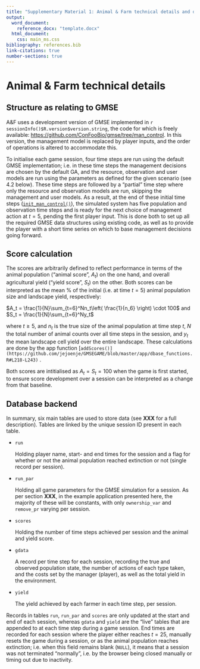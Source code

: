 ```yaml
---
title: "Supplementary Material 1: Animal & Farm technical details and database structure"
output:
  word_document:
    reference_docx: "template.docx"
  html_document:
    css: main_ms.css
bibliography: references.bib
link-citations: true
number-sections: true
---
```


# Animal & Farm technical details

## Structure as relating to GMSE

A&F uses a development version of GMSE implemented in `r sessionInfo()$R.version$version.string`, the code for which is freely available: <https://github.com/ConFooBio/gmse/tree/man_control>.
In this version, the management model is replaced by player inputs, and the order of operations is altered to accommodate this.

To initialise each game session, four time steps are run using the default GMSE implementation; i.e. in these time steps the management decisions are chosen by the default GA, and the resource, observation and user models are run using the parameters as defined for the given scenario (see 4.2 below).
These time steps are followed by a "partial" time step where only the resource and observation models are run, skipping the management and user models.
As a result, at the end of these initial time steps ([`init_man_control()`](%5B%60https://github.com/ConFooBio/gmse/blob/0e8aab2fb325421915a7c3615820812e45f42a74/R/gmse_apply_control.R#L368%60%5D(https://github.com/ConFooBio/gmse/blob/0e8aab2fb325421915a7c3615820812e45f42a74/R/gmse_apply_control.R#L368))), the simulated system has five population and observation time steps and is ready for the next choice of management action at $t = 5$, pending the first player input.
This is done both to set up all the required GMSE data structures using existing code, as well as to provide the player with a short time series on which to base management decisions going forward.

## Score calculation

The scores are arbitrarily defined to reflect performance in terms of the animal population ("animal score", $A_t$) on the one hand, and overall agricultural yield ("yield score", $S_t$) on the other.
Both scores can be interpreted as the mean % of the initial (i.e. at time $t=5$) animal population size and landscape yield, respectively:

$A_t  = \frac{1}{N}\sum_{t=6}^Nn_t\left( \frac{1}{n_6} \right) \cdot 100$ and $S_t = \frac{1}{N}\sum_{t=6}^Ny_t$

where $t\geq5$, and $n_t$ is the true size of the animal population at time step $t$, $N$ the total number of animal counts over all time steps in the session, and $y_t$ the mean landscape cell yield over the entire landscape.
These calculations are done by the app function [`addScores()](https://github.com/jejoenje/GMSEGAME/blob/master/app/dbase_functions.R#L218-L243)` .

Both scores are intitialised as $A_t = S_t = 100$ when the game is first started, to ensure score development over a session can be interpreted as a change from that baseline.

## Database backend

In summary, six main tables are used to store data (see **XXX** for a full description).
Tables are linked by the unique session ID present in each table.

-   `run`

    Holding player name, start- and end times for the session and a flag for whether or not the animal population reached extinction or not (single record per session).

-   `run_par`

    Holding all game parameters for the GMSE simulation for a session.
    As per section **XXX**, in the example application presented here, the majority of these will be constants, with only `ownership_var` and `remove_pr` varying per session.

-   `scores`

    Holding the number of time steps achieved per session and the animal and yield score.

-   `gdata`

    A record per time step for each session, recording the true and observed population state, the number of actions of each type taken, and the costs set by the manager (player), as well as the total yield in the environment.

-   `yield`

    The yield achieved by each farmer in each time step, per session.

Records in tables `run`, `run_par` and `scores` are only updated at the start and end of each session, whereas `gdata` and `yield` are the "live" tables that are appended to at each time step during a game session.
End times are recorded for each session where the player either reaches $t=25$, manually resets the game during a session, or as the animal population reaches extinction; i.e. when this field remains blank (`NULL`), it means that a session was not terminated "normally", i.e. by the browser being closed manually or timing out due to inactivity.
